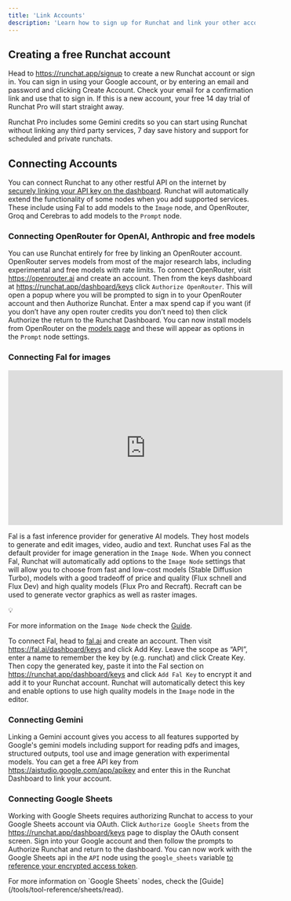 ```yaml
---
title: 'Link Accounts'
description: 'Learn how to sign up for Runchat and link your other accounts'
---
```


## Creating a free Runchat account

Head to https://runchat.app/signup to create a new Runchat account or sign in.
You can sign in using your Google account, or by entering an email and password and clicking Create Account. Check your email for a confirmation link and use that to sign in. If this is a new account, your free 14 day trial of Runchat Pro will start straight away.

<Info>

Runchat Pro includes some Gemini credits so you can start using Runchat without linking any third party services, 7 day save history and support for scheduled and private runchats.

</Info>

## Connecting Accounts

You can connect Runchat to any other restful API on the internet by [securely linking your API key on the dashboard](/concepts/integrations/credentials).
Runchat will automatically extend the functionality of some nodes when you add supported services. 
These include using Fal to add models to the `Image`  node, and OpenRouter, Groq and Cerebras to add models to the `Prompt` node. 

### Connecting OpenRouter for OpenAI, Anthropic and free models

You can use Runchat entirely for free by linking an OpenRouter account. OpenRouter serves models from most of the major research labs, including experimental and free models with rate limits. To connect OpenRouter, visit https://openrouter.ai and create an account. Then from the keys dashboard at  https://runchat.app/dashboard/keys click `Authorize OpenRouter`. This will open a popup where you will be prompted to sign in to your OpenRouter account and then Authorize Runchat. Enter a max spend cap if you want (if you don’t have any open router credits you don’t need to) then click Authorize the return to the Runchat Dashboard. You can now install models from OpenRouter on the [models page](/concepts/nodes/models) and these will appear as options in the `Prompt` node settings.

### Connecting Fal for images

<iframe
  width="560"
  height="315"
  src="https://www.youtube.com/embed/wj4l8CwuIik"
  title="YouTube video player"
  frameborder="0"
  allow="accelerometer; autoplay; clipboard-write; encrypted-media; gyroscope; picture-in-picture"
  allowfullscreen
></iframe>

Fal is a fast inference provider for generative AI models. They host models to generate and edit images, video, audio and text. Runchat uses Fal as the default provider for image generation in the `Image Node`. When you connect Fal, Runchat will automatically add options to the `Image Node` settings that will allow you to choose from fast and low-cost models (Stable Diffusion Turbo), models with a good tradeoff of price and quality (Flux schnell and Flux Dev) and high quality models (Flux Pro and Recraft). Recraft can be used to generate vector graphics as well as raster images. 

<aside>
💡

For more information on the `Image Node` check the [Guide](/node-reference/nodes/image). 

</aside>

To connect Fal, head to [fal.ai](http://fal.ai) and create an account. Then visit https://fal.ai/dashboard/keys and click Add Key. Leave the scope as “API”, enter a name to remember the key by (e.g. runchat) and click Create Key. Then copy the generated key, paste it into the Fal section on https://runchat.app/dashboard/keys and click `Add Fal Key` to encrypt it and add it to your Runchat account. Runchat will automatically detect this key and enable options to use high quality models in the `Image` node in the editor. 

### Connecting Gemini

Linking a Gemini account gives you access to all features supported by Google's gemini models including support for reading pdfs and images, structured outputs, tool use and image generation with experimental models. 
You can get a free API key from https://aistudio.google.com/app/apikey and enter this in the Runchat Dashboard to link your account. 

### Connecting Google Sheets

Working with Google Sheets requires authorizing Runchat to access to your Google Sheets account via OAuth. Click `Authorize Google Sheets` from the https://runchat.app/dashboard/keys page to display the OAuth consent screen. Sign into your Google account and then follow the prompts to Authorize Runchat and return to the dashboard. You can now work with the Google Sheets api in the `API` node using the `google_sheets` variable [to reference your encrypted access token](/concepts/integrations/credentials). 

<Tip>
For more information on `Google Sheets` nodes, check the [Guide](/tools/tool-reference/sheets/read). 
</Tip>